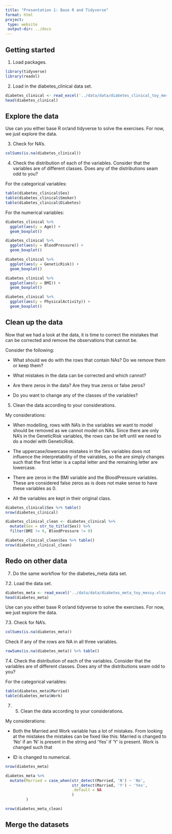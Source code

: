 ```yaml
---
title: "Presentation 1: Base R and Tidyverse"
format: html
project:
 type: website
 output-dir: ../docs
---
```


## Getting started

1.  Load packages.

```r
library(tidyverse)
library(readxl)
```

2.  Load in the diabetes_clinical data set.

```r
diabetes_clinical <- read_excel('../data/data/diabetes_clinical_toy_messy.xlsx')
head(diabetes_clinical)
```

## Explore the data

Use can you either base R or/and tidyverse to solve the exercises. For now, we just explore the data.

3.  Check for NA's.

```r
colSums(is.na(diabetes_clinical))
```

4.  Check the distribution of each of the variables. Consider that the variables are of different classes. Does any of the distributions seam odd to you?

For the categorical variables:

```r
table(diabetes_clinical$Sex)
table(diabetes_clinical$Smoker)
table(diabetes_clinical$Diabetes)
```

For the numerical variables:

```r
diabetes_clinical %>% 
  ggplot(aes(y = Age)) + 
  geom_boxplot()
```

```r
diabetes_clinical %>% 
  ggplot(aes(y = BloodPressure)) + 
  geom_boxplot()
```

```r
diabetes_clinical %>% 
  ggplot(aes(y = GeneticRisk)) + 
  geom_boxplot()
```

```r
diabetes_clinical %>% 
  ggplot(aes(y = BMI)) + 
  geom_boxplot()
```

```r
diabetes_clinical %>% 
  ggplot(aes(y = PhysicalActivity)) + 
  geom_boxplot()
```

## Clean up the data

Now that we had a look at the data, it is time to correct the mistakes that can be corrected and remove the observations that cannot be.

Consider the following:

-   What should we do with the rows that contain NAs? Do we remove them or keep them?

-   What mistakes in the data can be corrected and which cannot?

-   Are there zeros in the data? Are they true zeros or false zeros?

-   Do you want to change any of the classes of the variables?

5.  Clean the data according to your considerations.

My considerations:

-   When modelling, rows with NA's in the variables we want to model should be removed as we cannot model on NAs. Since there are only NA's in the GeneticRisk variables, the rows can be left until we need to do a model with GeneticRisk.

-   The uppercase/lowercase mistakes in the Sex variables does not influence the interpretability of the vairables, so the are simply changes such that the first letter is a capital letter and the remaining letter are lowercase.

-   There are zeros in the BMI variable and the BloodPressure variables. These are considered false zeros as is does not make sense to have these variables as 0.

-   All the variables are kept in their original class.

```r
diabetes_clinical$Sex %>% table()
nrow(diabetes_clinical)
```


```r
diabetes_clinical_clean <- diabetes_clinical %>% 
  mutate(Sex = str_to_title(Sex)) %>% 
  filter(BMI != 0, BloodPressure != 0) 

diabetes_clinical_clean$Sex %>% table()
nrow(diabetes_clinical_clean)
```


## Redo on other data

7.  Do the same workflow for the diabetes_meta data set.

7.2. Load the data set.

```r
diabetes_meta <- read_excel('../data/data/diabetes_meta_toy_messy.xlsx')
head(diabetes_meta)
```

Use can you either base R or/and tidyverse to solve the exercises. For now, we just explore the data.

7.3. Check for NA's.

```r
colSums(is.na(diabetes_meta))
```
Check if any of the rows are NA in all three variables. 
```r
rowSums(is.na(diabetes_meta)) %>% table()
```


7.4. Check the distribution of each of the variables. Consider that the variables are of different classes. Does any of the distributions seam odd to you?

For the categorical variables:

```r
table(diabetes_meta$Married)
table(diabetes_meta$Work)
```

7. 5.  Clean the data according to your considerations.

My considerations:

-   Both the Married and Work variable has a lot of mistakes. From looking at the mistakes the mistakes can be fixed like this: Married is changed to 'No' if an 'N' is present in the string and 'Yes' if 'Y' is present. Work is changed such that 

-   ID is changed to numerical. 

```r
nrow(diabetes_meta)
```


```r
diabetes_meta %>% 
  mutate(Married = case_when(str_detect(Married, 'N') ~ 'No',
                             str_detect(Married, 'Y') ~ 'Yes',
                             .default = NA
                             )
         )
```


```r
nrow(diabetes_meta_clean)
```

## Merge the datasets
